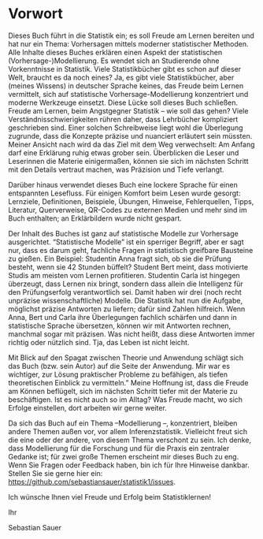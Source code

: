 # Vorwort {.unnumbered}







Dieses Buch führt in die Statistik ein; es soll Freude am Lernen bereiten und hat nur ein Thema: Vorhersagen mittels moderner statistischer Methoden. 
Alle Inhalte dieses Buches erklären einen Aspekt der statistischen (Vorhersage-)Modellierung.
Es wendet sich an Studierende ohne Vorkenntnisse in Statistik. 
Viele Statistikbücher gibt es schon auf dieser Welt, braucht es da noch eines? 
<!-- Kritische Stimmen würden vielleicht anmerken,  -->
<!-- dass schon ein einziges Statistikbuch eines zu viel sei. -->
Ja, es gibt viele Statistikbücher, aber (meines Wissens)  in deutscher Sprache keines, 
das Freude beim Lernen vermittelt, sich auf statistische Vorhersage-Modellierung konzentriert 
und moderne Werkzeuge einsetzt. 
Diese Lücke soll dieses Buch schließen.
Freude am Lernen, beim Angstgegner Statistik -- wie soll das gehen? 
Viele Verständnisschwierigkeiten rühren daher, 
dass Lehrbücher kompliziert geschrieben sind. 
Einer solchen Schreibweise liegt wohl die Überlegung zugrunde, 
dass die Konzepte präzise und nuanciert erläutert sein müssten. 
Meiner Ansicht nach wird da das Ziel mit dem Weg verwechselt: 
Am Anfang darf eine Erklärung ruhig etwas grober sein.
Überblicken die Leser und Leserinnen die Materie einigermaßen, 
können sie sich im nächsten Schritt mit den Details vertraut machen, was Präzision und Tiefe verlangt. 

Darüber hinaus verwendet dieses Buch eine lockere Sprache für einen entspannten Lesefluss. 
Für einigen Komfort beim Lesen wurde gesorgt: 
Lernziele, Definitionen, Beispiele, Übungen, Hinweise, Fehlerquellen, Tipps, Literatur, 
Querverweise, QR-Codes zu externen Medien und mehr sind im Buch enthalten;
an Erklärbildern wurde nicht gespart. 

Der Inhalt des Buches ist ganz auf statistische Modelle zur Vorhersage ausgerichtet.
"Statistische Modelle" ist ein sperriger Begriff, aber er sagt nur, dass es darum geht, 
fachliche Fragen in statistisch greifbare Bausteine zu gießen. 
Ein Beispiel: Studentin Anna fragt sich, ob sie die Prüfung besteht, wenn sie 42 Stunden büffelt?
Student Bert meint, dass motivierte Studis am meisten vom Lernen profitieren. 
Studentin Carla ist hingegen überzeugt, dass Lernen nix bringt, 
sondern dass allein die Intelligenz für den Prüfungserfolg verantwortlich sei.
Damit haben wir drei (noch recht unpräzise wissenschaftliche) Modelle. 
Die Statistik hat nun die Aufgabe, möglichst präzise Antworten zu liefern; dafür sind Zahlen hilfreich. 
Wenn Anna, Bert und Carla ihre Überlegungen fachlich schärfen und dann in statistische Sprache übersetzen, 
können wir mit Antworten rechnen, manchmal sogar mit präzisen. 
Was nicht heißt, dass diese Antworten immer richtig oder nützlich sind. 
Tja, das Leben ist nicht leicht. 

Mit Blick auf den Spagat zwischen Theorie und Anwendung schlägt sich das Buch (bzw. sein Autor) auf die Seite der Anwendung.
Mir war es wichtiger, zur Lösung praktischer Probleme zu befähigen, 
als tiefen theoretischen Einblick zu vermitteln." 
Meine Hoffnung ist, dass die Freude am Können beflügelt, 
sich im nächsten Schritt tiefer mit der Materie zu beschäftigen. 
Ist es nicht auch so im Alltag? Was Freude macht, 
wo sich Erfolge einstellen, dort arbeiten wir gerne weiter.

Da sich das Buch auf ein Thema --Modellierung --, konzentriert, bleiben andere Themen außen vor, 
vor allem Inferenzstatistik. 
Vielleicht freut sich die eine oder der andere, von diesem Thema verschont zu sein. 
Ich denke, dass Modellierung für die Forschung und für die Praxis ein zentraler Gedanke ist; für zwei große Themen erscheint mir dieses Buch zu eng. 
Wenn Sie Fragen oder Feedback haben, bin ich für Ihre Hinweise dankbar. Stellen Sie sie gerne hier ein: <https://github.com/sebastiansauer/statistik1/issues>.

Ich wünsche Ihnen viel Freude und Erfolg beim Statistiklernen!


Ihr

Sebastian Sauer




